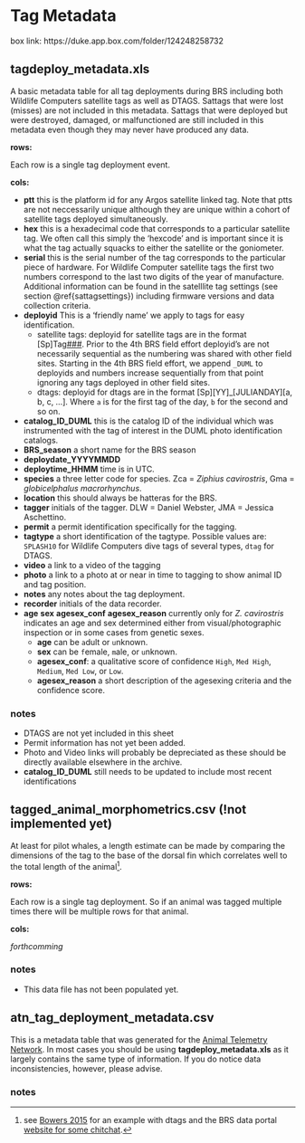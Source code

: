 # Tag Metadata {#tagmeta}
box link: https://duke.app.box.com/folder/124248258732

## tagdeploy_metadata.xls

A basic metadata table for all tag deployments during BRS including both Wildlife Computers satellite tags as well as DTAGS. Sattags that were lost (misses) are not included in this metadata. Sattags that were deployed but were destroyed, damaged, or malfunctioned are still included in this metadata even though they may never have produced any data.

**rows:**

Each row is a single tag deployment event.

**cols:**

- **ptt** this is the platform id for any Argos satellite linked tag. Note that ptts are not neccessarily unique although they are unique within a cohort of satellite tags deployed simultaneously.
- **hex** this is a hexadecimal code that corresponds to a particular satellite tag. We often call this simply the 'hexcode' and is important since it is what the tag actually squacks to either the satellite or the goniometer.
- **serial** this is the serial number of the tag corresponds to the particular piece of hardware. For Wildlife Computer satellite tags the first two numbers correspond to the last two digits  of the year of manufacture. Additional information can be found in the satelllite tag settings (see section \@ref{sattagsettings}) including firmware versions and data collection criteria.
- **deployid** This is a 'friendly name' we apply to tags for easy identification.
  - satellite tags: deployid for satellite tags are in the format [Sp]Tag[###](_DUML). Prior to the 4th BRS field effort deployid's are not necessarily sequential as the numbering was shared with other field sites. Starting in the 4th BRS field effort, we append ```_DUML``` to deployids and numbers increase sequentially from that point ignoring any tags deployed in other field sites.
  - dtags: deployid for dtags are in the format [Sp][YY]_[JULIANDAY][a, b, c, ...]. Where ```a``` is for the first tag of the day, ```b``` for the second and so on.
- **catalog_ID_DUML** this is the catalog ID of the individual which was instrumented with the tag of interest in the DUML photo identification catalogs.
- **BRS_season** a short name for the BRS season
- **deploydate_YYYYMMDD**
- **deploytime_HHMM** time is in UTC.
- **species** a three letter code for species. Zca = _Ziphius cavirostris_, Gma = _globicelphalus macrorhynchus_.
- **location** this should always be hatteras for the BRS.
- **tagger** initials of the tagger. DLW = Daniel Webster, JMA = Jessica Aschettino.
- **permit** a permit identification specifically for the tagging.
- **tagtype** a short identification of the tagtype. Possible values are: ```SPLASH10``` for Wildlife Computers dive tags of several types, ```dtag``` for DTAGS.
- **video** a link to a video of the tagging
- **photo** a link to a photo at or near in time to tagging to show animal ID and tag position.
- **notes** any notes about the tag deployment.
- **recorder** initials of the data recorder.
- **age** **sex** **agesex_conf** **agesex_reason** currently only for _Z. cavirostris_ indicates an age and sex determined either from visual/photographic inspection or in some cases from genetic sexes. 
  - **age** can be ```a```dult or ```u```nknown. 
  - **sex** can be ```f```emale, ```m```ale, or ```u```nknown.
  - **agesex_conf**: a qualitative score of confidence ```High```, ```Med High```, ```Medium```, ```Med Low```, or ```Low```.
  - **agesex_reason** a short description of the agesexing criteria and the confidence  score.

### notes {-}

- DTAGS are not yet included in this sheet
- Permit information has not yet been added. 
- Photo and Video links will probably be depreciated as these should be directly available elsewhere in the archive.
- **catalog_ID_DUML** still needs to be updated to include most recent identifications

## tagged_animal_morphometrics.csv (!not implemented yet)

At least for pilot whales, a length estimate can be made by comparing the dimensions of the tag to the base of the dorsal fin which correlates well to the total length of the animal^[see [Bowers 2015]() for an example with dtags and the BRS data portal [website for some chitchat](https://brsdataportalbeta.netlify.app/2020/11/05/gmamorpho/).].  

**rows:**

Each row is a single tag deployment. So if an animal was tagged multiple times there will be multiple rows for that animal.

**cols:**

*forthcomming*

### notes {-}

- This data file has not been populated yet.

## atn_tag_deployment_metadata.csv

This is a metadata table that was generated for the [Animal Telemetry Network](https://ioos.noaa.gov/project/atn/). In most cases you should be using **tagdeploy_metadata.xls** as it largely contains the same type of information. If you do notice data inconsistencies, however, please advise.

### notes {-}